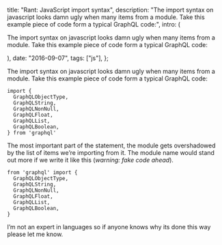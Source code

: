 


  title: "Rant: JavaScript import syntax",
  description: "The import syntax on javascript looks damn ugly when many items from a module. Take this example piece of code form a typical GraphQL code:",
  intro: (
    <section>
      <p>The import syntax on javascript looks damn ugly when many items from a module. Take this example piece of code form a typical GraphQL code:</p>
    </section>
  ),
  date: "2016-09-07",
  tags: ["js"],
};


The import syntax on javascript looks damn ugly when many items from a module. Take this example piece of code form a typical GraphQL code:

```
import {
  GraphQLObjectType,
  GraphQLString,
  GraphQLNonNull,
  GraphQLFloat,
  GraphQLList,
  GraphQLBoolean,
} from 'graphql'
```

The most important part of the statement, the module gets overshadowed by the list of items we’re importing from it. The module name would stand out more if we write it like this (_warning: fake code ahead_).

```
from 'graphql' import {
  GraphQLObjectType,
  GraphQLString,
  GraphQLNonNull,
  GraphQLFloat,
  GraphQLList,
  GraphQLBoolean,
}
```

I’m not an expert in languages so if anyone knows why its done this way please let me know.
